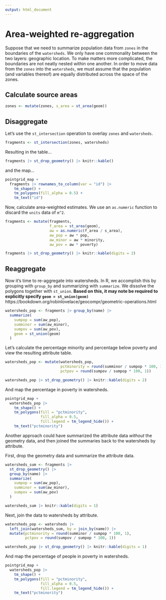 ```yaml
---
output: html_document
---
```


# Area-weighted re-aggregation

Suppose that we need to summarize population data from `zones` in the boundaries of the `watersheds`.
We only have one commonality between the two layers: geographic location. 
To make matters more complicated, the boundaries are not neatly nested within one another.
In order to move data from the `zones` into the `watersheds`, we must assume that the population (and variables thereof) are equally distributed across the space of the zones.

## Calculate source areas

```r
zones <- mutate(zones, s_area = st_area(geom))
```


## Disaggregate

Let's use the `st_intersection` operation to overlay `zones` and `watersheds`.

```r
fragments <- st_intersection(zones, watersheds)
```

Resulting in the table...

```r
fragments |> st_drop_geometry() |> knitr::kable()
```

and the map...

```r
pointgrid_map +
  fragments |> rownames_to_column(var = "id") |> 
    tm_shape() +
    tm_polygons(fill_alpha = 0.5) +
    tm_text("id")
```

Now, calculate area-weighted estimates.
We use an `as.numeric` function to discard the `units` data of `m^2`.

```r
fragments <- mutate(fragments,
                    f_area = st_area(geom),
                    aw = as.numeric(f_area / s_area),
                    aw_pop = aw * pop,
                    aw_minor = aw * minority,
                    aw_pov = aw * poverty)

fragments |> st_drop_geometry() |> knitr::kable(digits = 2)
```

## Reaggregate

Now it's time to re-aggregate into watersheds.
In R, we accomplish this by grouping with `group_by` and summarizing with `summarize`.
We dissolve the polygons together with `st_union`.
**Based on this, it may note be required to explicitly specify `geom = st_union(geom)`**
https://bookdown.org/robinlovelace/geocompr/geometric-operations.html


```r
watersheds_pop <- fragments |> group_by(name) |> 
  summarize(
    sumpop = sum(aw_pop),
    summinor = sum(aw_minor),
    sumpov = sum(aw_pov),
    geom = st_union(geom)
  )
```

Let's calculate the percentage minority and percentage below poverty and view the resulting attribute table.

```r
watersheds_pop <- mutate(watersheds_pop,
                         pctminority = round(summinor / sumpop * 100, 1),
                         pctpov = round(sumpov / sumpop * 100, 1))

watersheds_pop |> st_drop_geometry() |> knitr::kable(digits = 2)
```

And map the percentage in poverty in watersheds.

```r
pointgrid_map +
  watersheds_pop |> 
    tm_shape() +
    tm_polygons(fill = "pctminority",
                fill_alpha = 0.5,
                fill.legend = tm_legend_hide()) +
    tm_text("pctminority")
```
Another approach could have summarized the attribute data *without* the geometry data, and then joined the summaries back to the watersheds by attribute.

First, drop the geometry data and summarize the attribute data.

```r
watersheds_sum <- fragments |> 
  st_drop_geometry() |> 
  group_by(name) |> 
  summarize(
    sumpop = sum(aw_pop),
    summinor = sum(aw_minor),
    sumpov = sum(aw_pov)
  )

watersheds_sum |> knitr::kable(digits = 1)
```

Next, join the data to watersheds by attribute.

```r
watersheds_pop <- watersheds |> 
  left_join(watersheds_sum, by = join_by(name)) |> 
  mutate(pctminority = round(summinor / sumpop * 100, 1),
         pctpov = round(sumpov / sumpop * 100, 1))

watersheds_pop |> st_drop_geometry() |> knitr::kable(digits = 1)
```

And map the percentage of people in poverty in watersheds.

```r
pointgrid_map +
  watersheds_pop |> 
    tm_shape() +
    tm_polygons(fill = "pctminority",
                fill_alpha = 0.5,
                fill.legend = tm_legend_hide()) +
    tm_text("pctminority")
```

